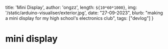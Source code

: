   title: 'Mini Display',
  author: 'ongzz',
  length: `${10*60*1000}`,
  img: '/static/arduino-visualiser/exterior.jpg',
  date: "27-09-2023",
  blurb: "making a mini display for my high school's electronics club",
  tags: ["devlog"]
}

# mini display
